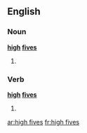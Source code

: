 ==English==

===Noun===
'''[[high]] [[five]]s'''

# {{plural of|high five}}

===Verb===
'''[[high]] [[five]]s'''

# {{third-person singular of|high five}}

[[ar:high fives]]
[[fr:high fives]]
